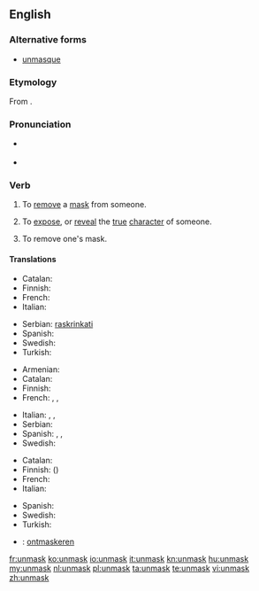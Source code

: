 {{was wotd|2010|November|9}}
==English==

===Alternative forms===
* [[unmasque]] {{qualifier|archaic}}

===Etymology===
From {{prefix|un|mask}}.

===Pronunciation===
* {{a|UK}} {{IPA|/ʌnˈmæsk/|/ʌnˈmɑːsk/}}
* {{a|US}} {{IPA|/ʌnˈmæsk/}}

===Verb===
{{en-verb}}

# {{transitive}} To [[remove]] a [[mask]] from someone.
# {{transitive}} To [[expose]], or [[reveal]] the [[true]] [[character]] of someone.
# {{intransitive}} To remove one's mask.

====Translations====
{{trans-top|to remove a mask from someone}}
* Catalan: {{t+|ca|desemmarcar}}
* Finnish: {{t+|fi|paljastaa}}
* French: {{t+|fr|démasquer}}
* Italian: {{t-|it|smascherare}}
{{trans-mid}}
* Serbian: [[raskrinkati]]
* Spanish: {{t-|es|desenmascarar}}
* Swedish: {{t-|sv|avmaskera}}
* Turkish: {{t-|tr|Birisinin maskesini düşürmek}}
{{trans-bottom}}

{{trans-top|to expose the true character of someone}}
* Armenian: {{t-|hy|դիմակազերծել|tr=dimakazerçel|sc=Armn}}
* Catalan: {{t+|ca|desemmarcar}}
* Finnish: {{t+|fi|paljastaa}}
* French: {{t+|fr|révéler}}, {{t+|fr|dévoiler}}, {{t+|fr|démasquer}}
{{trans-mid}}
* Italian: {{t-|it|smascherare}}, {{t-|it|palesare}}, {{t+|it|scoprire}}
* Serbian: {{t|sr|raskrinkati|sc=Latn}}
* Spanish: {{t+|es|descubrir}}, {{t-|es|revelar}}, {{t+|es|demostrar}}
* Swedish: {{t-|sv|avmaskera}}
{{trans-bottom}}

{{trans-top|to remove one's mask}}
* Catalan: {{t-|ca|desemmarcar-se}}
* Finnish: {{t+|fi|paljastaa}} ({{t-|fi|kasvonsa}})
* French: {{t+|fr|démasquer|alt=se démasquer}}
* Italian: {{t-|it|smascherarsi}}
{{trans-mid}}
* Spanish: {{t-|es|desenmascararse}}
* Swedish: {{t-|sv|ta av sin mask}}
* Turkish: {{t-|tr|Birisinin maskesini düşürmek}}
{{trans-bottom}}

{{checktrans-top}}
* {{ttbc|nl}}: [[ontmaskeren]]
{{trans-bottom}}

[[fr:unmask]]
[[ko:unmask]]
[[io:unmask]]
[[it:unmask]]
[[kn:unmask]]
[[hu:unmask]]
[[my:unmask]]
[[nl:unmask]]
[[pl:unmask]]
[[ta:unmask]]
[[te:unmask]]
[[vi:unmask]]
[[zh:unmask]]